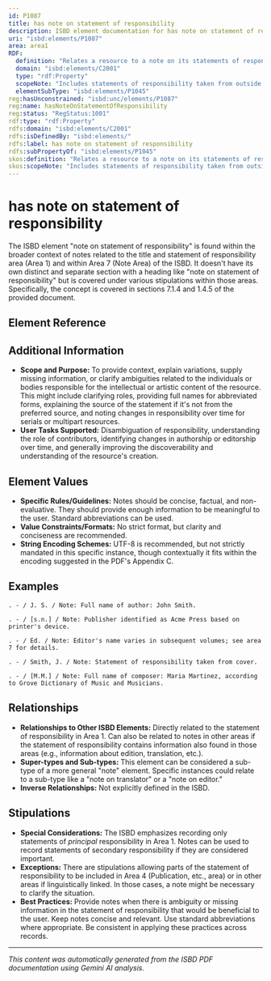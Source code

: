 ```yaml
---
id: P1087
title: has note on statement of responsibility
description: ISBD element documentation for has note on statement of responsibility
uri: "isbd:elements/P1087"
area: area1
RDF:
  definition: "Relates a resource to a note on its statements of responsibility (statements, transcribed from the resource being described, relating to persons responsible for the intellectual or artistic content of the resource, to corporate bodies from which the content emanates, or to persons or corporate bodies responsible for the performance of the content of the resource)."
  domain: "isbd:elements/C2001"
  type: "rdf:Property"
  scopeNote: "Includes statements of responsibility taken from outside the resource, its container or accompanying textual matter; notes on variant or expanded forms of names of persons or corporate bodies, notes on pseudonyms, notes on persons or corporate bodies connected with the work that cannot be included in other areas of the description (because, for example, their function is not specified); statements of responsibility relating to appendices and other supplementary matter appearing on the resource but not on a prescribed source of information; notes on the staging, instrumentation, etc., of performed works; notes on persons or bodies connected with the technical production, administrative and consulting functions of the work."
  elementSubType: "isbd:elements/P1045"
reg:hasUnconstrained: "isbd:unc/elements/P1087"
reg:name: hasNoteOnStatementOfResponsibility
reg:status: "RegStatus:1001"
rdf:type: "rdf:Property"
rdfs:domain: "isbd:elements/C2001"
rdfs:isDefinedBy: "isbd:elements/"
rdfs:label: has note on statement of responsibility
rdfs:subPropertyOf: "isbd:elements/P1045"
skos:definition: "Relates a resource to a note on its statements of responsibility (statements, transcribed from the resource being described, relating to persons responsible for the intellectual or artistic content of the resource, to corporate bodies from which the content emanates, or to persons or corporate bodies responsible for the performance of the content of the resource)."
skos:scopeNote: "Includes statements of responsibility taken from outside the resource, its container or accompanying textual matter; notes on variant or expanded forms of names of persons or corporate bodies, notes on pseudonyms, notes on persons or corporate bodies connected with the work that cannot be included in other areas of the description (because, for example, their function is not specified); statements of responsibility relating to appendices and other supplementary matter appearing on the resource but not on a prescribed source of information; notes on the staging, instrumentation, etc., of performed works; notes on persons or bodies connected with the technical production, administrative and consulting functions of the work."
---
```

# has note on statement of responsibility

The ISBD element "note on statement of responsibility" is found within the broader context of notes related to the title and statement of responsibility area (Area 1) and within Area 7 (Note Area) of the ISBD. It doesn't have its own distinct and separate section with a heading like "note on statement of responsibility" but is covered under various stipulations within those areas.  Specifically, the concept is covered in sections 7.1.4 and 1.4.5 of the provided document.

## Element Reference


<ElementReference frontMatter={frontMatter} />

## Additional Information

- **Scope and Purpose:** To provide context, explain variations, supply missing information, or clarify ambiguities related to the individuals or bodies responsible for the intellectual or artistic content of the resource.  This might include clarifying roles, providing full names for abbreviated forms, explaining the source of the statement if it's not from the preferred source, and noting changes in responsibility over time for serials or multipart resources.
- **User Tasks Supported:**  Disambiguation of responsibility, understanding the role of contributors, identifying changes in authorship or editorship over time, and generally improving the discoverability and understanding of the resource's creation.


## Element Values

- **Specific Rules/Guidelines:** Notes should be concise, factual, and non-evaluative.  They should provide enough information to be meaningful to the user. Standard abbreviations can be used.
- **Value Constraints/Formats:** No strict format, but clarity and conciseness are recommended.
- **String Encoding Schemes:**  UTF-8 is recommended, but not strictly mandated in this specific instance, though contextually it fits within the encoding suggested in the PDF's Appendix C.

## Examples

```
. - / J. S. / Note: Full name of author: John Smith.
```

```
. - / [s.n.] / Note: Publisher identified as Acme Press based on printer's device.
```

```
. - / Ed. / Note: Editor's name varies in subsequent volumes; see area 7 for details.
```

```
. - / Smith, J. / Note: Statement of responsibility taken from cover.
```

```
. - / [M.M.] / Note: Full name of composer: Maria Martinez, according to Grove Dictionary of Music and Musicians.
```


## Relationships

- **Relationships to Other ISBD Elements:** Directly related to the statement of responsibility in Area 1.  Can also be related to notes in other areas if the statement of responsibility contains information also found in those areas (e.g., information about edition, translation, etc.).
- **Super-types and Sub-types:** This element can be considered a sub-type of a more general "note" element. Specific instances could relate to a sub-type like a "note on translator" or a "note on editor."
- **Inverse Relationships:**  Not explicitly defined in the ISBD.


## Stipulations

- **Special Considerations:** The ISBD emphasizes recording only statements of *principal* responsibility in Area 1. Notes can be used to record statements of secondary responsibility if they are considered important.
- **Exceptions:** There are stipulations allowing parts of the statement of responsibility to be included in Area 4 (Publication, etc., area) or in other areas if linguistically linked. In those cases, a note might be necessary to clarify the situation.
- **Best Practices:** Provide notes when there is ambiguity or missing information in the statement of responsibility that would be beneficial to the user.  Keep notes concise and relevant.  Use standard abbreviations where appropriate. Be consistent in applying these practices across records.


---

*This content was automatically generated from the ISBD PDF documentation using Gemini AI analysis.*
